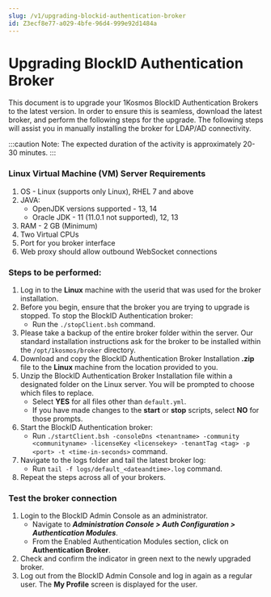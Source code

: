 ```yaml
---
slug: /v1/upgrading-blockid-authentication-broker
id: Z3ecf8e77-a029-4bfe-96d4-999e92d1484a
---
```

# Upgrading BlockID Authentication Broker
This document is to upgrade your 1Kosmos BlockID Authentication Brokers to the latest version. In order to ensure this is seamless, download the latest broker, and perform the following steps for the upgrade. The following steps will assist you in manually installing the broker for LDAP/AD connectivity.

:::caution Note:
The expected duration of the activity is approximately 20-30 minutes.
:::

### Linux Virtual Machine (VM) Server Requirements

1. OS - Linux (supports only Linux), RHEL 7 and above
2. JAVA: 
    * OpenJDK versions supported - 13, 14
    * Oracle JDK - 11 (11.0.1 not supported), 12, 13
3. RAM - 2 GB (Minimum)
4. Two Virtual CPUs
5. Port for you broker interface
6. Web proxy should allow outbound WebSocket connections

### Steps to be performed:
1.	Log in to the **Linux** machine with the userid that was used for the broker installation.
2.	Before you begin, ensure that the broker you are trying to upgrade is stopped. To stop the BlockID Authentication broker:
    * Run the `./stopClient.bsh` command.
3.	Please take a backup of the entire broker folder within the server. Our standard installation instructions ask for the broker to be installed within the
`/opt/1kosmos/broker` directory.
4.	Download and copy the BlockID Authentication Broker Installation **.zip** file to the **Linux** machine from the location provided to you.
5.	Unzip the BlockID Authentication Broker Installation file within a designated folder on the Linux server. You will be prompted to choose which files to replace. 
    * Select **YES** for all files other than `default.yml`. 
    * If you have made changes to the **start** or **stop** scripts, select **NO** for those prompts.
6.	Start the BlockID Authentication broker:
    * Run ` ./startClient.bsh -consoleDns <tenantname> -community <communityname> -licenseKey <licensekey> -tenantTag <tag> -p <port> -t <time-in-seconds> ` command.
7.	Navigate to the logs folder and tail the latest broker log:
    * Run `tail -f logs/default_<dateandtime>.log` command.
8. Repeat the steps across all of your brokers.

### Test the broker connection

 1. Login to the BlockID Admin Console as an administrator.
    * Navigate to ***Administration Console > Auth Configuration > Authentication Modules***.
    * From the Enabled Authentication Modules section, click on **Authentication Broker**.
2. Check and confirm the indicator in green next to the newly upgraded broker.
3. Log out from the BlockID Admin Console and log in again as a regular user. The **My Profile** screen is displayed for the user.
